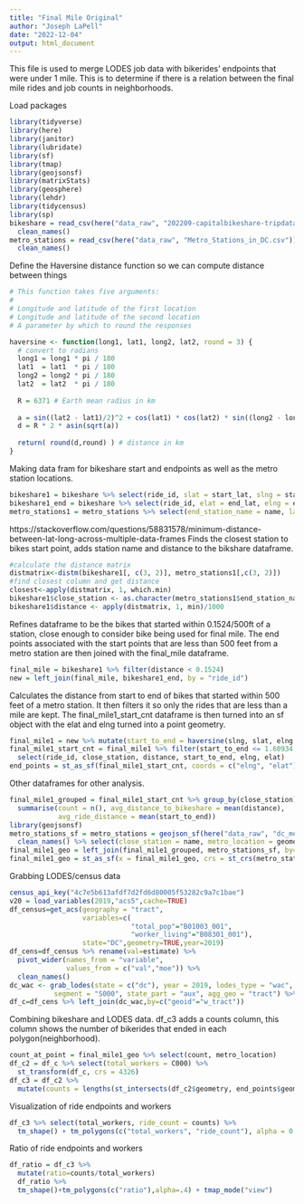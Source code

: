 ```yaml
---
title: "Final Mile Original"
author: "Joseph LaPell"
date: "2022-12-04"
output: html_document
---
```


This file is used to merge LODES job data with bikerides' endpoints that were under 1 mile. This is to determine if there is a relation between the final mile rides and job counts in neighborhoods.

Load packages
```r
library(tidyverse)
library(here)
library(janitor)
library(lubridate)
library(sf)
library(tmap)
library(geojsonsf)
library(matrixStats)
library(geosphere)
library(lehdr)
library(tidycensus)
library(sp)
bikeshare = read_csv(here("data_raw", "202209-capitalbikeshare-tripdata.zip")) %>%
  clean_names()
metro_stations = read_csv(here("data_raw", "Metro_Stations_in_DC.csv")) %>%
  clean_names()
```

Define the Haversine distance function so we can compute distance between things
```r
# This function takes five arguments:
# 
# Longitude and latitude of the first location
# Longitude and latitude of the second location
# A parameter by which to round the responses

haversine <- function(long1, lat1, long2, lat2, round = 3) {
  # convert to radians
  long1 = long1 * pi / 180
  lat1  = lat1  * pi / 180
  long2 = long2 * pi / 180
  lat2  = lat2  * pi / 180
  
  R = 6371 # Earth mean radius in km
  
  a = sin((lat2 - lat1)/2)^2 + cos(lat1) * cos(lat2) * sin((long2 - long1)/2)^2
  d = R * 2 * asin(sqrt(a))
  
  return( round(d,round) ) # distance in km
}
```

Making data fram for bikeshare start and endpoints as well as the metro station locations.
```r
bikeshare1 = bikeshare %>% select(ride_id, slat = start_lat, slng = start_lng) %>% na.omit() 
bikeshare1_end = bikeshare %>% select(ride_id, elat = end_lat, elng = end_lng) %>% na.omit() 
metro_stations1 = metro_stations %>% select(end_station_name = name, lat = y, lng = x) %>% na.omit()
```

https://stackoverflow.com/questions/58831578/minimum-distance-between-lat-long-across-multiple-data-frames
Finds the closest station to bikes start point, adds station name and distance to the bikshare dataframe.
```r
#calculate the distance matrix
distmatrix<-distm(bikeshare1[, c(3, 2)], metro_stations1[,c(3, 2)])
#find closest column and get distance
closest<-apply(distmatrix, 1, which.min)
bikeshare1$close_station <- as.character(metro_stations1$end_station_name[closest])
bikeshare1$distance <- apply(distmatrix, 1, min)/1000
```

Refines dataframe to be the bikes that started within 0.1524/500ft of a station, close enough to consider bike being used for final mile. The end points associated with the start points that are less than 500 feet from a metro station are then joined with the final_mile dataframe.
```r
final_mile = bikeshare1 %>% filter(distance < 0.1524) 
new = left_join(final_mile, bikeshare1_end, by = "ride_id")
```

Calculates the distance from start to end of bikes that started within 500 feet of a metro station. It then filters it so only the rides that are less than a mile are kept. The final_mile1_start_cnt dataframe is then turned into an sf object with the elat and elng turned into a point geometry.
```r
final_mile1 = new %>% mutate(start_to_end = haversine(slng, slat, elng, elat))
final_mile1_start_cnt = final_mile1 %>% filter(start_to_end <= 1.60934 & start_to_end != 0) %>% 
  select(ride_id, close_station, distance, start_to_end, elng, elat)
end_points = st_as_sf(final_mile1_start_cnt, coords = c("elng", "elat"), crs = 4326, na.fail = FALSE)
```

Other dataframes for other analysis.
```r
final_mile1_grouped = final_mile1_start_cnt %>% group_by(close_station) %>% 
  summarise(count = n(), avg_distance_to_bikeshare = mean(distance), 
            avg_ride_distance = mean(start_to_end))
library(geojsonsf)
metro_stations_sf = metro_stations = geojson_sf(here("data_raw", "dc_metro_stations.geojson")) %>%
  clean_names() %>% select(close_station = name, metro_location = geometry)
final_mile1_geo = left_join(final_mile1_grouped, metro_stations_sf, by="close_station")
final_mile1_geo = st_as_sf(x = final_mile1_geo, crs = st_crs(metro_stations_sf))
```

Grabbing LODES/census data
```r
census_api_key("4c7e5b613afdf7d2fd6d80005f53282c9a7c1bae")
v20 = load_variables(2019,"acs5",cache=TRUE)
df_census=get_acs(geography = "tract",
                  variables=c(
                              "total_pop"="B01003_001",
                              "worker_living"="B08301_001"),
                  state="DC",geometry=TRUE,year=2019) 
df_cens=df_census %>% rename(val=estimate) %>%  
  pivot_wider(names_from = "variable",
              values_from = c("val","moe")) %>%
  clean_names()
dc_wac <- grab_lodes(state = c("dc"), year = 2019, lodes_type = "wac", job_type = "JT00", 
           segment = "S000", state_part = "aux", agg_geo = "tract") %>% filter(state=="DC")
df_c=df_cens %>% left_join(dc_wac,by=c("geoid"="w_tract"))
```


Combining bikeshare and LODES data. df_c3 adds a counts column, this column shows the number of bikerides that ended in each polygon(neighborhood).
```r
count_at_point = final_mile1_geo %>% select(count, metro_location)
df_c2 = df_c %>% select(total_workers = C000) %>%
  st_transform(df_c, crs = 4326)
df_c3 = df_c2 %>% 
  mutate(counts = lengths(st_intersects(df_c2$geometry, end_points$geometry)))
```

Visualization of ride endpoints and workers
```r
df_c3 %>% select(total_workers, ride_count = counts) %>%
  tm_shape() + tm_polygons(c("total_workers", "ride_count"), alpha = 0.4) + tmap_mode("view")
```

Ratio of ride endpoints and workers
```r
df_ratio = df_c3 %>% 
  mutate(ratio=counts/total_workers)
  df_ratio %>%
  tm_shape()+tm_polygons(c("ratio"),alpha=.4) + tmap_mode("view")
```

